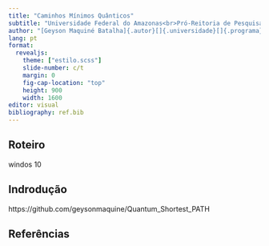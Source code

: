 ```yaml
---
title: "Caminhos Mínimos Quânticos"
subtitle: "Universidade Federal do Amazonas<br>Pró-Reitoria de Pesquisa e Pós-Graduação<br>Programa de Pós-Graduação em Informática"
author: "[Geyson Maquiné Batalha]{.autor}[]{.universidade}[]{.programa}"
lang: pt
format:
  revealjs:
    theme: ["estilo.scss"]
    slide-number: c/t
    margin: 0
    fig-cap-location: "top"
    height: 900
    width: 1600
editor: visual
bibliography: ref.bib
---
```


## Roteiro

windos 10

## Indrodução
https://github.com/geysonmaquine/Quantum_Shortest_PATH

## Referências

::: {#refs}
:::


